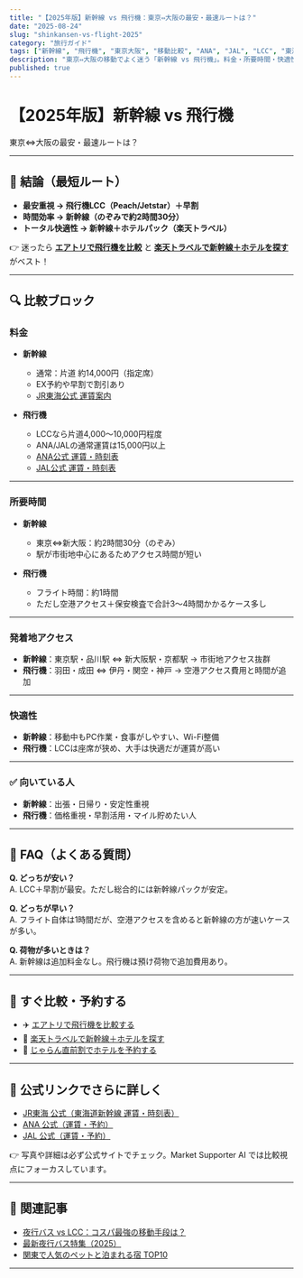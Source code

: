 ```yaml
---
title: "【2025年版】新幹線 vs 飛行機：東京⇔大阪の最安・最速ルートは？"
date: "2025-08-24"
slug: "shinkansen-vs-flight-2025"
category: "旅行ガイド"
tags: ["新幹線", "飛行機", "東京大阪", "移動比較", "ANA", "JAL", "LCC", "東海道新幹線"]
description: "東京⇔大阪の移動でよく迷う「新幹線 vs 飛行機」。料金・所要時間・快適性・アクセスを徹底比較し、公式情報＋アフィリエイト導線付きで最適な選び方を紹介。"
published: true
---
```


# 【2025年版】新幹線 vs 飛行機  
東京⇔大阪の最安・最速ルートは？

---

## 🎯 結論（最短ルート）
- **最安重視 → 飛行機LCC（Peach/Jetstar）＋早割**  
- **時間効率 → 新幹線（のぞみで約2時間30分）**  
- **トータル快適性 → 新幹線＋ホテルパック（楽天トラベル）**  

👉 迷ったら [**エアトリで飛行機を比較**](/api/go/airtrip) と [**楽天トラベルで新幹線＋ホテルを探す**](/api/go/rakuten-travel) がベスト！

---

## 🔍 比較ブロック

### 料金
- **新幹線**  
  - 通常：片道 約14,000円（指定席）  
  - EX予約や早割で割引あり  
  - [JR東海公式 運賃案内](https://railway.jr-central.co.jp/ticket/)  

- **飛行機**  
  - LCCなら片道4,000〜10,000円程度  
  - ANA/JALの通常運賃は15,000円以上  
  - [ANA公式 運賃・時刻表](https://www.ana.co.jp/)  
  - [JAL公式 運賃・時刻表](https://www.jal.co.jp/)  

---

### 所要時間
- **新幹線**  
  - 東京⇔新大阪：約2時間30分（のぞみ）  
  - 駅が市街地中心にあるためアクセス時間が短い  

- **飛行機**  
  - フライト時間：約1時間  
  - ただし空港アクセス＋保安検査で合計3〜4時間かかるケース多し  

---

### 発着地アクセス
- **新幹線**：東京駅・品川駅 ⇔ 新大阪駅・京都駅 → 市街地アクセス抜群  
- **飛行機**：羽田・成田 ⇔ 伊丹・関空・神戸 → 空港アクセス費用と時間が追加  

---

### 快適性
- **新幹線**：移動中もPC作業・食事がしやすい、Wi-Fi整備  
- **飛行機**：LCCは座席が狭め、大手は快適だが運賃が高い  

---

### ✅ 向いている人
- **新幹線**：出張・日帰り・安定性重視  
- **飛行機**：価格重視・早割活用・マイル貯めたい人  

---

## 📌 FAQ（よくある質問）

**Q. どっちが安い？**  
A. LCC＋早割が最安。ただし総合的には新幹線パックが安定。  

**Q. どっちが早い？**  
A. フライト自体は1時間だが、空港アクセスを含めると新幹線の方が速いケースが多い。  

**Q. 荷物が多いときは？**  
A. 新幹線は追加料金なし。飛行機は預け荷物で追加費用あり。  

---

## 🚀 すぐ比較・予約する
- ✈️ [エアトリで飛行機を比較する](/api/go/airtrip)  
- 🚅 [楽天トラベルで新幹線＋ホテルを探す](/api/go/rakuten-travel)  
- 🔖 [じゃらん直前割でホテルを予約する](/api/go/jalan)  

---

## 📸 公式リンクでさらに詳しく
- [JR東海 公式（東海道新幹線 運賃・時刻表）](https://railway.jr-central.co.jp/ticket/)  
- [ANA 公式（運賃・予約）](https://www.ana.co.jp/)  
- [JAL 公式（運賃・予約）](https://www.jal.co.jp/)  

👉 写真や詳細は必ず公式サイトでチェック。Market Supporter AI では比較視点にフォーカスしています。  

---

## 🔗 関連記事
- [夜行バス vs LCC：コスパ最強の移動手段は？](/travel/nightbus-vs-lcc-2025)  
- [最新夜行バス特集（2025）](/travel/nightbus-special-2025)  
- [関東で人気のペットと泊まれる宿 TOP10](/travel/pet-friendly-hotels-kanto-2025)  

---
